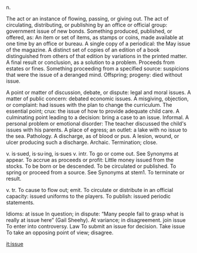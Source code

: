 {{wikify}}
n. 

The act or an instance of flowing, passing, or giving out. 
The act of circulating, distributing, or publishing by an office or official group: government issue of new bonds. 
Something produced, published, or offered, as:
An item or set of items, as stamps or coins, made available at one time by an office or bureau. 
A single copy of a periodical: the May issue of the magazine. 
A distinct set of copies of an edition of a book distinguished from others of that edition by variations in the printed matter. 
A final result or conclusion, as a solution to a problem. 
Proceeds from estates or fines. 
Something proceeding from a specified source: suspicions that were the issue of a deranged mind. 
Offspring; progeny: died without issue. 

A point or matter of discussion, debate, or dispute: legal and moral issues. 
A matter of public concern: debated economic issues. 
A misgiving, objection, or complaint: had issues with the plan to change the curriculum. 
The essential point; crux: the issue of how to provide adequate child care. 
A culminating point leading to a decision: bring a case to an issue. 
Informal. A personal problem or emotional disorder: The teacher discussed the child's issues with his parents. 
A place of egress; an outlet: a lake with no issue to the sea. 
Pathology. 
A discharge, as of blood or pus. 
A lesion, wound, or ulcer producing such a discharge. 
Archaic. Termination; close. 

v. is·sued, is·su·ing, is·sues 
v. intr.
To go or come out. See Synonyms at appear. 
To accrue as proceeds or profit: Little money issued from the stocks. 
To be born or be descended. 
To be circulated or published. 
To spring or proceed from a source. See Synonyms at stem1. 
To terminate or result. 

v. tr.
To cause to flow out; emit. 
To circulate or distribute in an official capacity: issued uniforms to the players. 
To publish: issued periodic statements. 

Idioms:
at issue
In question; in dispute: “Many people fail to grasp what is really at issue here” (Gail Sheehy). 
At variance; in disagreement. 
join issue
To enter into controversy. 
Law To submit an issue for decision. 
Take issue
To take an opposing point of view; disagree.

[[it:issue]]